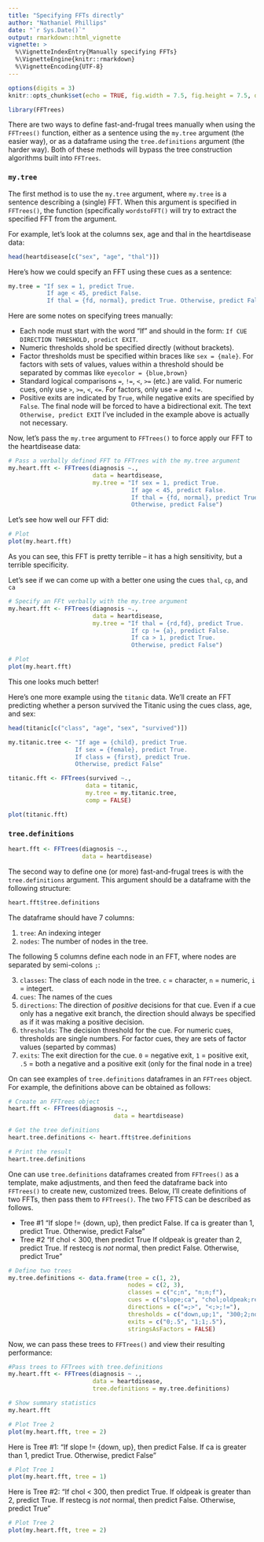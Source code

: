 ```yaml
---
title: "Specifying FFTs directly"
author: "Nathaniel Phillips"
date: "`r Sys.Date()`"
output: rmarkdown::html_vignette
vignette: >
  %\VignetteIndexEntry{Manually specifying FFTs}
  %\VignetteEngine{knitr::rmarkdown}
  %\VignetteEncoding{UTF-8}
---
```


```r
options(digits = 3)
knitr::opts_chunk$set(echo = TRUE, fig.width = 7.5, fig.height = 7.5, dpi = 100, out.width = "600px", fig.align='center', message = FALSE)
```


```r
library(FFTrees)
```

There are two ways to define fast-and-frugal trees manually when using the `FFTrees()` function, either as a sentence using the `my.tree` argument (the easier way), or as a dataframe using the `tree.definitions` argument (the harder way). Both of these methods will bypass the tree construction algorithms built into `FFTrees`.

### `my.tree`

The first method is to use the `my.tree` argument, where `my.tree` is a sentence describing a (single) FFT. When this argument is specified in `FFTrees()`, the function (specifically `wordstoFFT()` will try to extract the specified FFT from the argument.

For example, let's look at the columns sex, age and thal in the heartdisease data:

```r
head(heartdisease[c("sex", "age", "thal")])
```

Here's how we could specify an FFT using these cues as a sentence:

```r
my.tree = "If sex = 1, predict True.
           If age < 45, predict False. 
           If thal = {fd, normal}, predict True. Otherwise, predict False"
```

Here are some notes on specifying trees manually:

- Each node must start with the word "If" and should in the form: `If CUE DIRECTION THRESHOLD, predict EXIT`.
- Numeric thresholds shold be specified directly (without brackets).
- Factor thresholds must be specified within braces like `sex = {male}`. For factors with sets of values, values within a threshold should be separated by commas like `eyecolor = {blue,brown}`
- Standard logical comparisons `=`, `!=`, `<`, `>=` (etc.) are valid. For numeric cues, only use `>`, `>=`, `<`, `<=`. For factors, only use `=` and `!=`.
- Positive exits are indicated by `True`, while negative exits are specified by `False`. The final node will be forced to have a bidirectional exit. The text `Otherwise, predict EXIT` I've included in the example above is actually not necessary.


Now, let's pass the `my.tree` argument to `FFTrees()` to force apply our FFT to the heartdisease data:

```r
# Pass a verbally defined FFT to FFTrees with the my.tree argument
my.heart.fft <- FFTrees(diagnosis ~.,
                        data = heartdisease,
                        my.tree = "If sex = 1, predict True.
                                   If age < 45, predict False. 
                                   If thal = {fd, normal}, predict True. 
                                   Otherwise, predict False")
```

Let's see how well our FFT did:

```r
# Plot 
plot(my.heart.fft)
```

As you can see, this FFT is pretty terrible -- it has a high sensitivity, but a terrible specificity. 

Let's see if we can come up with a better one using the cues `thal`, `cp`, and `ca`

```r
# Specify an FFt verbally with the my.tree argument
my.heart.fft <- FFTrees(diagnosis ~.,
                        data = heartdisease,
                        my.tree = "If thal = {rd,fd}, predict True.
                                   If cp != {a}, predict False. 
                                   If ca > 1, predict True. 
                                   Otherwise, predict False")

# Plot 
plot(my.heart.fft)
```

This one looks much better!

Here's one more example using the `titanic` data. We'll create an FFT predicting whether a person survived the Titanic using the cues class, age, and sex:

```r
head(titanic[c("class", "age", "sex", "survived")])
```

```r
my.titanic.tree <- "If age = {child}, predict True.
                   If sex = {female}, predict True.
                   If class = {first}, predict True.
                   Otherwise, predict False"

titanic.fft <- FFTrees(survived ~., 
                      data = titanic, 
                      my.tree = my.titanic.tree,
                      comp = FALSE)

plot(titanic.fft)
```

### `tree.definitions`

```r
heart.fft <- FFTrees(diagnosis ~., 
                     data = heartdisease)
```

The second way to define one (or more) fast-and-frugal trees is with the `tree.definitions` argument. This argument should be a dataframe with the following structure:

```r
heart.fft$tree.definitions
```

The dataframe should have 7 columns:

1. `tree`: An indexing integer
2. `nodes`: The number of nodes in the tree.

The following 5 columns define each node in an FFT, where nodes are separated by semi-colons `;`:

3. `classes`: The class of each node in the tree. `c` = character, `n` = numeric, `i` = integert.
4. `cues`: The names of the cues
5. `directions`: The direction of *positive* decisions for that cue. Even if a cue only has a negative exit branch, the direction should always be specified as if it was making a positive decision.
6. `thresholds`: The decision threshold for the cue. For numeric cues, thresholds are single numbers. For factor cues, they are sets of factor values (separted by commas)
7. `exits`: The exit direction for the cue. `0` = negative exit, `1` = positive exit, `.5` = both a negative and a positive exit (only for the final node in a tree)

On can see examples of `tree.definitions` dataframes in an `FFTrees` object. For example, the definitions above can be obtained as follows:

```r
# Create an FFTrees object
heart.fft <- FFTrees(diagnosis ~., 
                              data = heartdisease)

# Get the tree definitions
heart.tree.definitions <- heart.fft$tree.definitions

# Print the result
heart.tree.definitions
```

One can use `tree.definitions` dataframes created from `FFTrees()` as a template, make adjustments, and then feed the dataframe back into `FFTrees()` to create new, customized trees. Below, I'll create definitions of two FFTs, then pass them to `FFTrees()`. The two FFTS can be described as follows. 

- Tree \#1 "If slope != {down, up}, then predict False. If ca is greater than 1, predict True. Otherwise, predict False "
- Tree \#2 "If chol < 300, then predict True If oldpeak is greater than 2, predict True. If restecg is *not* normal, then predict False. Otherwise, predict True"

```r
# Define two trees
my.tree.definitions <- data.frame(tree = c(1, 2),
                                  nodes = c(2, 3),
                                  classes = c("c;n", "n;n;f"),
                                  cues = c("slope;ca", "chol;oldpeak;restecg"),
                                  directions = c("=;>", "<;>;!="),
                                  thresholds = c("down,up;1", "300;2;normal"),
                                  exits = c("0;.5", "1;1;.5"), 
                                  stringsAsFactors = FALSE)
```

Now, we can pass these trees to `FFTrees()` and view their resulting performance:

```r
#Pass trees to FFTrees with tree.definitions
my.heart.fft <- FFTrees(diagnosis ~ .,
                        data = heartdisease,
                        tree.definitions = my.tree.definitions)

# Show summary statistics
my.heart.fft

# Plot Tree 2
plot(my.heart.fft, tree = 2)

```


Here is Tree \#1: "If slope != {down, up}, then predict False. If ca is greater than 1, predict True. Otherwise, predict False"

```r
# Plot Tree 1
plot(my.heart.fft, tree = 1)
```


Here is Tree \#2: "If chol < 300, then predict True. If oldpeak is greater than 2, predict True. If restecg is *not* normal, then predict False. Otherwise, predict True"

```r
# Plot Tree 2
plot(my.heart.fft, tree = 2)
```
